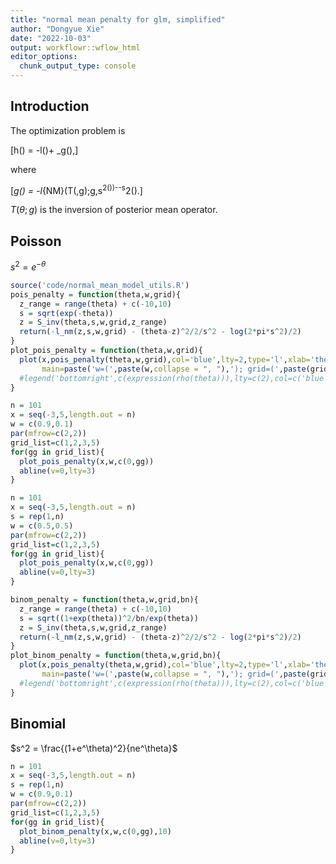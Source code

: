 ```yaml
---
title: "normal mean penalty for glm, simplified"
author: "Dongyue Xie"
date: "2022-10-03"
output: workflowr::wflow_html
editor_options:
  chunk_output_type: console
---
```


## Introduction

The optimization problem is 

\[\min h(\theta) = -l(\theta)+ \rho_g(\theta),\]

where 

\[\rho_g(\theta) = -l_{NM}(T(\theta,g);g,s^2(\theta))-\frac{(\theta-T(\theta;g))^2}{2s^2(\theta)}-\frac{1}{2}\log 2\pi s^2(\theta).\]

$T(\theta;g)$ is the inversion of posterior mean operator.

## Poisson

$s^2 = e^{-\theta}$

```r
source('code/normal_mean_model_utils.R')
pois_penalty = function(theta,w,grid){
  z_range = range(theta) + c(-10,10)
  s = sqrt(exp(-theta))
  z = S_inv(theta,s,w,grid,z_range)
  return(-l_nm(z,s,w,grid) - (theta-z)^2/2/s^2 - log(2*pi*s^2)/2)
}
plot_pois_penalty = function(theta,w,grid){
  plot(x,pois_penalty(theta,w,grid),col='blue',lty=2,type='l',xlab='theta',ylab='penalty',
       main=paste('w=(',paste(w,collapse = ", "),'); grid=(',paste(grid,collapse = ", "),')',sep=''))
  #legend('bottomright',c(expression(rho(theta))),lty=c(2),col=c('blue'))
}
```

```r
n = 101
x = seq(-3,5,length.out = n)
w = c(0.9,0.1)
par(mfrow=c(2,2))
grid_list=c(1,2,3,5)
for(gg in grid_list){
  plot_pois_penalty(x,w,c(0,gg))
  abline(v=0,lty=3)
}
```

```r
n = 101
x = seq(-3,5,length.out = n)
s = rep(1,n)
w = c(0.5,0.5)
par(mfrow=c(2,2))
grid_list=c(1,2,3,5)
for(gg in grid_list){
  plot_pois_penalty(x,w,c(0,gg))
  abline(v=0,lty=3)
}
```


```r
binom_penalty = function(theta,w,grid,bn){
  z_range = range(theta) + c(-10,10)
  s = sqrt((1+exp(theta))^2/bn/exp(theta))
  z = S_inv(theta,s,w,grid,z_range)
  return(-l_nm(z,s,w,grid) - (theta-z)^2/2/s^2 - log(2*pi*s^2)/2)
}
plot_binom_penalty = function(theta,w,grid,bn){
  plot(x,pois_penalty(theta,w,grid),col='blue',lty=2,type='l',xlab='theta',ylab='penalty',
       main=paste('w=(',paste(w,collapse = ", "),'); grid=(',paste(grid,collapse = ", "),')',sep=''))
  #legend('bottomright',c(expression(rho(theta))),lty=c(2),col=c('blue'))
}
```

## Binomial

$s^2 = \frac{(1+e^\theta)^2}{ne^\theta}$

```r
n = 101
x = seq(-3,5,length.out = n)
s = rep(1,n)
w = c(0.9,0.1)
par(mfrow=c(2,2))
grid_list=c(1,2,3,5)
for(gg in grid_list){
  plot_binom_penalty(x,w,c(0,gg),10)
  abline(v=0,lty=3)
}
```

